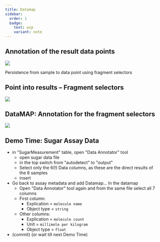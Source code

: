 ```yaml
---
title: Datamap
sidebar:
  order: 1
  badge:
    text: wip
    variant: note
---
```


## Annotation of the result data points

![](@images/start-here/arc-prototypic-datamap.svg)

Persistence from sample to data point using fragment selectors

## Point into results – Fragment selectors

![](@images/start-here/arc-prototypic-datamap-fragment-selectors1.svg)

## DataMAP: Annotation for the fragment selectors

![](@images/start-here/arc-prototypic-datamap-fragment-selectors2.svg)


## Demo Time: Sugar Assay Data

- in "SugarMeasurement" table, open "Data Annotator" tool
    - open sugar data file
    - in the top switch from "autodetect" to "output"
    - Select only the 6(!) Data columns, as these are the direct results of the 6 samples
    - insert
- Go back to assay metadata and add Datamap... In the datamap
    - Open "Data Annotator" tool again and from the same file select all 7 columns
    - First column:
        - Explication = `molecule name`
        - Object type = `string`
    - Other columns:
        - Explication = `molecule count`
        - Unit = `millimole per kilogram`
        - Object type = `float`
- (commit) (or wait till next Demo Time)
